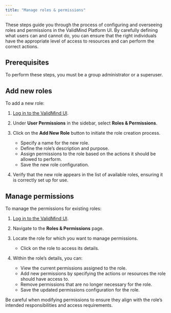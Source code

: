 ```yaml
---
title: "Manage roles & permissions"
---
```


These steps guide you through the process of configuring and overseeing roles and permissions in the ValidMind Platform UI. By carefully defining what users can and cannot do, you can ensure that the right individuals have the appropriate level of access to resources and can perform the correct actions. 

## Prerequisites

To perform these steps, you must be a group administrator or a superuser. 

## Add new roles

To add a new role:

1. [Log in to the ValidMind UI]({{< var vm_ui >}}).

2. Under **User Permissions** in the sidebar, select **Roles & Permissions**.

3. Click on the **Add New Role** button to initiate the role creation process.
   - Specify a name for the new role.
   - Define the role's description and purpose.
   - Assign permissions to the role based on the actions it should be allowed to perform.
   - Save the new role configuration.

4. Verify that the new role appears in the list of available roles, ensuring it is correctly set up for use.

## Manage permissions

To manage the permissions for existing roles:

1. [Log in to the ValidMind UI]({{< var vm_ui >}}).

2. Navigate to the **Roles & Permissions** page.

3. Locate the role for which you want to manage permissions.
   - Click on the role to access its details.

4. Within the role's details, you can:
   - View the current permissions assigned to the role.
   - Add new permissions by specifying the actions or resources the role should have access to.
   - Remove permissions that are no longer necessary for the role.
   - Save the updated permissions configuration for the role.

::: {.callout-tip}
Be careful when modifying permissions to ensure they align with the role's intended responsibilities and access requirements.
:::

<!---
## Troubleshooting

[Include any common issues or errors that may arise during the task and how to resolve them.]

## What's next

[Summarize the task and provide any next steps or resources for the user to continue their learning or work.]
--->